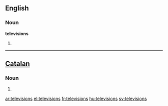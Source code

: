 ==English==

===Noun===
'''televisions'''

# {{plural of|[[television]]}}

----

==[[Catalan]]==

===Noun===
{{ca-noun-form|f}}

# {{plural of|[[televisió]]|lang=Catalan}}

[[ar:televisions]]
[[el:televisions]]
[[fr:televisions]]
[[hu:televisions]]
[[sv:televisions]]
